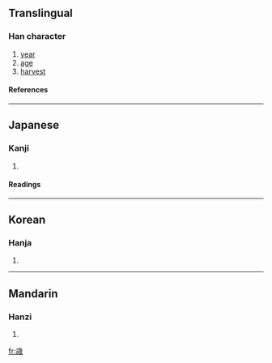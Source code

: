 {{see|歲}}

==Translingual==
===Han character===
{{Han char|rn=77|rad=止|as=09|sn=13|four=|canj=卜一戈竹火 (YMIHF)}}
# [[year]]
# [[age]]
# [[harvest]]
====References====
{{Han ref|kx=0577.071|dkj=16326|hdz=21443.201|uh=6B73|ud=27507}}

----
==Japanese==
===Kanji===
{{ja-kanji|grade=|rs=止09}}
# {{defn|Japanese}} 
====Readings====
{{ja-readings|on=[[せい]] (sei), [[さい]] (sai)|kun=[[とし]] (toshi), [[よわい]] (yowai)}}

----
==Korean==
===Hanja===
{{ko-hanja|hangeul=세|eumhun=|rv=se|mr=se|y=sye}}
# {{defn|Korean}}

----
==Mandarin==
===Hanzi===
{{cmn-hanzi|pin=[[sùi]] ([[sui4]])|wg=[[sui]]<sup>4</sup>}}
# {{defn|Mandarin}}

[[fr:歳]]